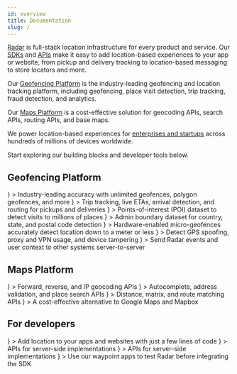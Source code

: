 ```yaml
---
id: overview
title: Documentation
slug: /
---
```




[Radar](https://radar.com) is full-stack location infrastructure for every product and service. Our [SDKs](/sdk) and [APIs](/api) make it easy to add location-based experiences to your app or website, from pickup and delivery tracking to location-based messaging to store locators and more.

Our [Geofencing Platform](/geofencing/overview) is the industry-leading geofencing and location tracking platform, including geofencing, place visit detection, trip tracking, fraud detection, and analytics.

Our [Maps Platform](/maps/overview) is a cost-effective solution for geocoding APIs, search APIs, routing APIs, and base maps.

We power location-based experiences for [enterprises and startups](https://radar.com/customers) across hundreds of millions of devices worldwide.

Start exploring our building blocks and developer tools below.

## Geofencing Platform

<div className="card-stack">
  <LinkCard linkTo="/geofences">
    <IconCard
      title="Geofences"
      icon={
        <img src={useBaseUrl("/svg/circleGeofences.svg")} />
      }
    >
      Industry-leading accuracy with unlimited geofences, polygon geofences, and more
    </IconCard>
  </LinkCard>

  <LinkCard linkTo="/trip-tracking">
    <IconCard title="Trips"
      icon={
        <img src={useBaseUrl("/svg/circleTrips.svg")} />
      }
    >
      Trip tracking, live ETAs, arrival detection, and routing for pickups and deliveries
    </IconCard>
  </LinkCard>

  <LinkCard linkTo="/places">
    <IconCard title="Places"
      icon={
        <img src={useBaseUrl("/svg/circlePlaces.svg")} />
      }
    >
      Points-of-interest (POI) dataset to detect visits to millions of places
    </IconCard>
  </LinkCard>

  <LinkCard linkTo="/regions">
    <IconCard title="Regions"
      icon={
        <img src={useBaseUrl("/svg/circleRegions.svg")} />
      }
    >
      Admin boundary dataset for country, state, and postal code detection
    </IconCard>
  </LinkCard>

  <LinkCard linkTo="/beacons">
    <IconCard title="Beacons"
      icon={
        <img src={useBaseUrl("/svg/circleBeacons.svg")} />
      }
    >
      Hardware-enabled micro-geofences accurately detect location down to a meter or less
    </IconCard>
  </LinkCard>

  <LinkCard linkTo="/fraud">
    <IconCard title="Fraud"
      icon={
        <img src={useBaseUrl("/svg/circleFraud.svg")} />
      }
    >
      Detect GPS spoofing, proxy and VPN usage, and device tampering
    </IconCard>
  </LinkCard>

  <LinkCard linkTo="/integrations">
    <IconCard title="Integrations"
      icon={
        <img src={useBaseUrl("/svg/circleIntegrations.svg")} />
      }
    >
      Send Radar events and user context to other systems server-to-server
    </IconCard>
  </LinkCard>
</div>

## Maps Platform

<div className="card-stack">
  <LinkCard linkTo="/maps/geocoding">
    <IconCard title="Geocoding APIs"
      icon={
        <img src={useBaseUrl("/svg/circleGeocoding.svg")} />
      }
    >
      Forward, reverse, and IP geocoding APIs
    </IconCard>
  </LinkCard>

  <LinkCard linkTo="/maps/search">
    <IconCard title="Search APIs"
      icon={
        <img src={useBaseUrl("/svg/circleSearch.svg")} />
      }
    >
      Autocomplete, address validation, and place search APIs
    </IconCard>
  </LinkCard>

  <LinkCard linkTo="/maps/routing">
    <IconCard title="Routing APIs"
      icon={
        <img src={useBaseUrl("/svg/circleRouting.svg")} />
      }
    >
      Distance, matrix, and route matching APIs
    </IconCard>
  </LinkCard>

  <LinkCard linkTo="/maps/maps">
    <IconCard title="Maps"
      icon={
        <img src={useBaseUrl("/svg/circleMaps.svg")} />
      }
    >
      A cost-effective alternative to Google Maps and Mapbox
    </IconCard>
  </LinkCard>
</div>

## For developers

<div className="card-stack">
  <LinkCard linkTo="/sdk">
    <IconCard title="SDK Reference"
      icon={
        <img src={useBaseUrl("/svg/circleSDK.svg")} />
      }
    >
      Add location to your apps and websites with just a few lines of code
    </IconCard>
  </LinkCard>

  <LinkCard linkTo="/api">
    <IconCard title="API Reference"
      icon={
        <img src={useBaseUrl("/svg/circleCodeBrackets.svg")} />
      }
    >
      APIs for server-side implementations
    </IconCard>
  </LinkCard>

  <LinkCard linkTo="/tutorials">
    <IconCard title="Tutorials"
      icon={
        <img src={useBaseUrl("/svg/circleBook.svg")} />
      }
    >
      APIs for server-side implementations
    </IconCard>
  </LinkCard>

  <LinkCard linkTo="/waypoint">
    <IconCard title="Waypoint"
      icon={
        <img src={useBaseUrl("/svg/circleToolkit.svg")} />
      }
    >
      Use our waypoint apps to test Radar before integrating the SDK
    </IconCard>
  </LinkCard>
</div>
